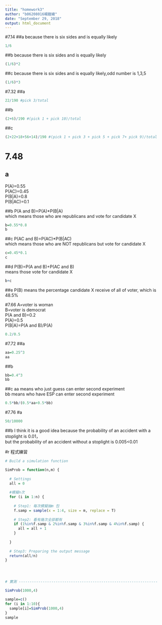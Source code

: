 ```yaml
---
title: "homework3"
author: "b06208016楊鎧綾"
date: "September 29, 2018"
output: html_document
---
```


#7.14
##a
because there is six sides and is equally likely
```r
1/6
```

##b
because there is six sides and is equally likely
```r
(1/6)*2
```

##c
because there is six sides and is equally likely,odd number is 1,3,5
```r
(1/6)*3
```

#7.32
##a
```r
22/190 #pick 3/total
```

##b
```r
(2+6)/190 #(pick 1 + pick 10)/total
```

##c
```r
(2+22+18+56+14)/190 #(pick 1 + pick 3 + pick 5 + pick 7+ pick 9)/total
```

# 7.48
## a
P(A)=0.55<br/>
P(AC)=0.45<br/>
P(B|A)=0.8<br/>
P(B|AC)=0.1<br/>

##b
P(A and B)=P(A)*P(B|A)<br/>
which means those who are republicans and vote for candidate X
```r
b=0.55*0.8
b
```

##c
P(AC and B)=P(AC)*P(B|AC)<br/>
which means those who are NOT republicans but vote for candidate X
```r
c=0.45*0.1
c
```

##d
P(B)=P(A and B)+P(AC and B)<br/>
means those vote for candidate X
```r
b+c
```

##e
P(B) means the percentage candidate X receive of all of voter, which is 48.5%

#7.66
A=voter is woman<br/>
B=voter is democrat<br/>
P(A and B)=0.2<br/>
P(A)=0.5<br/>
P(B|A)=P(A and B)/P(A)
```r
0.2/0.5
```

#7.72
##a
```r
aa=0.25^3
aa
```

##b
```r
bb=0.4^3
bb
```

##c
aa means who just guess can enter second experiment<br/>
bb means who have ESP can enter second experiment
```r
0.5*bb/(0.5*aa+0.5*bb)
```

#7.76
#a
```r
50/10000
```

##b
I think it is a good idea because the probability of an accident with a stoplight is 0.01，<br/>
but the probability of an accident without a stoplight is 0.005<0.01

#r 程式練習
```r
# Build a simulation function 

SimProb = function(n,m) {
  
  # Settings
  all = 0
  
  #模擬n次
  for (i in 1:n) {
    
    # Step1: 每次模擬抽m 包 
    f.samp = sample(x = 1:4, size = m, replace = T)
    
    # Step2: 看有幾次全部都有
    if (1%in%f.samp & 2%in%f.samp & 3%in%f.samp & 4%in%f.samp) {
      all = all + 1
    }
    
  }
  
  # Step3: Preparing the output message 
  return(all/n)
}




# 實測 ------------------------------------------------------------------

SimProb(1000,4)

sample=c()
for (i in 1:10){
  sample[i]=SimProb(1000,4)
}
sample

```




